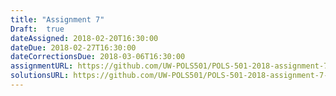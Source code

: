 ```yaml
---
title: "Assignment 7"
Draft:  true
dateAssigned: 2018-02-20T16:30:00
dateDue: 2018-02-27T16:30:00
dateCorrectionsDue: 2018-03-06T16:30:00
assignmentURL: https://github.com/UW-POLS501/POLS-501-2018-assignment-7
solutionsURL: https://github.com/UW-POLS501/POLS-501-2018-assignment-7-solutions
---
```

